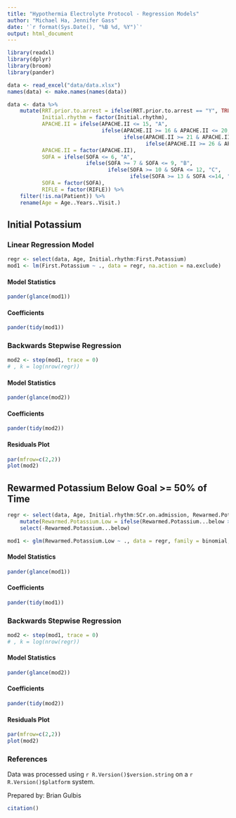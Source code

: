 ```yaml
---
title: "Hypothermia Electrolyte Protocol - Regression Models"
author: "Michael Ha, Jennifer Gass"
date: '`r format(Sys.Date(), "%B %d, %Y")`'
output: html_document
---
```


```r
library(readxl)
library(dplyr)
library(broom)
library(pander)

data <- read_excel("data/data.xlsx")
names(data) <- make.names(names(data))

data <- data %>%
    mutate(RRT.prior.to.arrest = ifelse(RRT.prior.to.arrest == "Y", TRUE, FALSE),
           Initial.rhythm = factor(Initial.rhythm),
           APACHE.II = ifelse(APACHE.II <= 15, "A", 
                              ifelse(APACHE.II >= 16 & APACHE.II <= 20, "B",
                                     ifelse(APACHE.II >= 21 & APACHE.II <= 25, "C",
                                            ifelse(APACHE.II >= 26 & APACHE.II <= 30, "D", "E")))),
           APACHE.II = factor(APACHE.II),
           SOFA = ifelse(SOFA <= 6, "A",
                         ifelse(SOFA >= 7 & SOFA <= 9, "B",
                                ifelse(SOFA >= 10 & SOFA <= 12, "C",
                                       ifelse(SOFA >= 13 & SOFA <=14, "D", "E")))),
           SOFA = factor(SOFA),
           RIFLE = factor(RIFLE)) %>%
    filter(!is.na(Patient)) %>%
    rename(Age = Age..Years..Visit.)

```

## Initial Potassium

### Linear Regression Model

```r
regr <- select(data, Age, Initial.rhythm:First.Potassium)
mod1 <- lm(First.Potassium ~ ., data = regr, na.action = na.exclude)
```

#### Model Statistics
```r
pander(glance(mod1))
```

#### Coefficients
```r
pander(tidy(mod1))
```

### Backwards Stepwise Regression

```r
mod2 <- step(mod1, trace = 0)
# , k = log(nrow(regr))
```

#### Model Statistics
```r
pander(glance(mod2))
```

#### Coefficients
```r
pander(tidy(mod2))
```

#### Residuals Plot

```r
par(mfrow=c(2,2))
plot(mod2)
```

## Rewarmed Potassium Below Goal >= 50% of Time

```r
regr <- select(data, Age, Initial.rhythm:SCr.on.admission, Rewarmed.Potassium...below) %>%
    mutate(Rewarmed.Potassium.Low = ifelse(Rewarmed.Potassium...below >= 0.5, TRUE, FALSE)) %>%
    select(-Rewarmed.Potassium...below)

mod1 <- glm(Rewarmed.Potassium.Low ~ ., data = regr, family = binomial, na.action = na.exclude)
```

#### Model Statistics
```r
pander(glance(mod1))
```

#### Coefficients
```r
pander(tidy(mod1))
```

### Backwards Stepwise Regression

```r
mod2 <- step(mod1, trace = 0)
# , k = log(nrow(regr))
```

#### Model Statistics
```r
pander(glance(mod2))
```

#### Coefficients
```r
pander(tidy(mod2))
```

#### Residuals Plot

```r
par(mfrow=c(2,2))
plot(mod2)
```

### References

Data was processed using `r R.Version()$version.string` on a `r R.Version()$platform` system.

Prepared by: Brian Gulbis

```r
citation()
```

